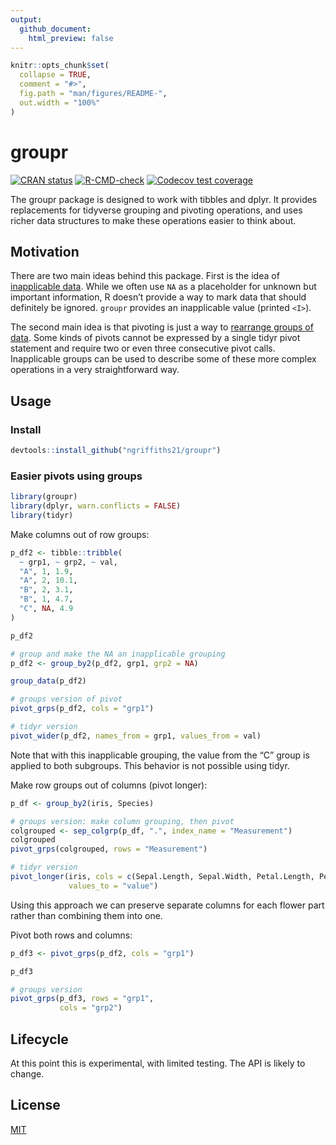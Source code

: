 ```yaml
---
output:
  github_document:
    html_preview: false
---
```


<!-- README.md is generated from README.Rmd. Please edit that file -->

```r
knitr::opts_chunk$set(
  collapse = TRUE,
  comment = "#>",
  fig.path = "man/figures/README-",
  out.width = "100%"
)
```

# groupr

<!-- badges: start -->

[![CRAN status](https://www.r-pkg.org/badges/version/groupr)](https://CRAN.R-project.org/package=groupr)
[![R-CMD-check](https://github.com/ngriffiths21/groupr/workflows/R-CMD-check/badge.svg)](https://github.com/ngriffiths21/groupr/actions?query=workflow%3AR-CMD-check)
[![Codecov test coverage](https://codecov.io/gh/ngriffiths21/groupr/branch/master/graph/badge.svg)](https://codecov.io/gh/ngriffiths21/groupr?branch=master)

<!-- badges: end -->

The groupr package is designed to work with tibbles and dplyr. It provides replacements for tidyverse grouping and pivoting operations, and uses richer data structures to make these operations easier to think about.

## Motivation

There are two main ideas behind this package. First is the idea of [inapplicable data](https://towardsdatascience.com/richer-missing-values-dea7377f5541). While we often use `NA` as a placeholder for unknown but important information, R doesn't provide a way to mark data that should definitely be ignored. `groupr` provides an inapplicable value (printed `<I>`).

The second main idea is that pivoting is just a way to [rearrange groups of data](https://epinotes.netlify.app/post/pivoting/). Some kinds of pivots cannot be expressed by a single tidyr pivot statement and require two or even three consecutive pivot calls. Inapplicable groups can be used to describe some of these more complex operations in a very straightforward way.

## Usage

### Install

```r
devtools::install_github("ngriffiths21/groupr")
```

### Easier pivots using groups

```r
library(groupr)
library(dplyr, warn.conflicts = FALSE)
library(tidyr)
```

Make columns out of row groups:

```r
p_df2 <- tibble::tribble(
  ~ grp1, ~ grp2, ~ val,
  "A", 1, 1.9,
  "A", 2, 10.1,
  "B", 2, 3.1,
  "B", 1, 4.7,
  "C", NA, 4.9
)
```

```r
p_df2

# group and make the NA an inapplicable grouping
p_df2 <- group_by2(p_df2, grp1, grp2 = NA)

group_data(p_df2)

# groups version of pivot
pivot_grps(p_df2, cols = "grp1")

# tidyr version
pivot_wider(p_df2, names_from = grp1, values_from = val)
```

Note that with this inapplicable grouping, the value from the "C" group is applied to both subgroups. This behavior is not possible using tidyr.


Make row groups out of columns (pivot longer):

```r
p_df <- group_by2(iris, Species)

# groups version: make column grouping, then pivot
colgrouped <- sep_colgrp(p_df, ".", index_name = "Measurement")
colgrouped
pivot_grps(colgrouped, rows = "Measurement")

# tidyr version
pivot_longer(iris, cols = c(Sepal.Length, Sepal.Width, Petal.Length, Petal.Width),
             values_to = "value")
```

Using this approach we can preserve separate columns for each flower part rather than combining them into one.

Pivot both rows and columns:

```r
p_df3 <- pivot_grps(p_df2, cols = "grp1")

p_df3

# groups version
pivot_grps(p_df3, rows = "grp1",
           cols = "grp2")
```

## Lifecycle

At this point this is experimental, with limited testing. The API is likely to change.

## License

[MIT](https://choosealicense.com/licenses/mit/)
